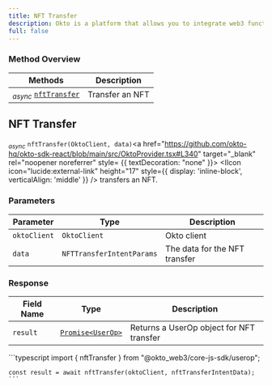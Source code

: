 ```yaml
---
title: NFT Transfer
description: Okto is a platform that allows you to integrate web3 functionality into your app without building things from scratch.
full: false
---
```




### Method Overview

| Methods                                                                         | Description                          |                 
|---------------------------------------------------------------------------------|--------------------------------------|
| <sub><i>async</i></sub> [`nftTransfer`](#nft-transfer) | Transfer an NFT |

<div className="method-box">

## NFT Transfer

<sub><i>async</i></sub> `nftTransfer(OktoClient, data)`<a href="https://github.com/okto-hq/okto-sdk-react/blob/main/src/OktoProvider.tsx#L340" target="_blank" rel="noopener noreferrer" style= {{ textDecoration: "none" }}> <IIcon icon="lucide:external-link" height="17" style={{ display: 'inline-block', verticalAlign: 'middle' }} /></a> transfers an NFT.

### Parameters

| Parameter   | Type                        | Description                            | 
|-------------|-----------------------------|----------------------------------------|
| `oktoClient` | `OktoClient` | Okto client |
| `data` | `NFTTransferIntentParams` | The data for the NFT transfer |

### Response

<Callout title="Success Response">

| Field Name | Type                  | Description                                   | 
|------------|-----------------------|-----------------------------------------------|
| `result`   | [`Promise<UserOp>`](/api-docs#model/userop) | Returns a UserOp object for NFT transfer | 

</Callout>


<Accordions>
<Accordion title="Example">
<Tabs items={['Typescript']}>
  <Tab value="Typescript">
    ```typescript
    import { nftTransfer } from "@okto_web3/core-js-sdk/userop";

    const result = await nftTransfer(oktoClient, nftTransferIntentData);
    ```
  </Tab>
</Tabs>
</Accordion>
</Accordions>

</div>
